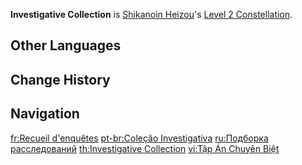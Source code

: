 {{Constellation Infobox
|image       = Constellation Investigative Collection.png
|description = The pull effect of the Arresting Windtunnel created by [[Windmuster Kick]] is enhanced, and its duration is increased to 1s.
|level       = 2
|character   = Shikanoin Heizou
|utility1    = Vacuum Field
|utility2    = Duration Increase
}}
'''Investigative Collection''' is [[Shikanoin Heizou]]'s [[Level 2 Constellation]].

==Other Languages==
{{Other Languages
|en      = Investigative Collection
|zhs     = 殊解诸因探案集
|zhs_rm  = Shūjiě Zhūyīn Tàn'àn-jí
|zht     = 殊解諸因探案集
|zht_rm  = Shūjiě Zhūyīn Tàn'àn-jí
|zh_tl   = 
|ja      = 真相究明捜査集
|ja_rm   = Shinsoukyuumei Sousashuu{{Assumed}}
|ja_tl   = Collection of Investigations Probing into the Truth
|ko      = 진상 조사 사건집
|ko_rm   = Jinsang Josa Sageonjip
|ko_tl   = Fact Finding Casebook
|es      = Canon Shikanoiniano
|es_tl   = Shikanoin Canon
|fr      = Recueil d'enquêtes
|fr_tl   = Collection of Investigations
|ru      = Подборка расследований
|ru_tl   = Selection of Investigations
|th      = Investigative Collection
|vi      = Tập Án Chuyên Biệt
|vi_tl   = 
|de      = Aufdeckung der Hintergründe
|de_tl   = Disclosure of the Backgrounds
|id      = Investigative Collection
|pt      = Coleção Investigativa
|pt_tl   = 
|tr      = Soruşturma Derlemesi
|tr_tl   = 
|it      = Raccolta investigativa
|it_tl   = Investigative Collection
}}

==Change History==
{{Change History|2.8}}

==Navigation==
{{Talent Navbox|Shikanoin Heizou}}

[[fr:Recueil d'enquêtes]]
[[pt-br:Coleção Investigativa]]
[[ru:Подборка расследований]]
[[th:Investigative Collection]]
[[vi:Tập Án Chuyên Biệt]]